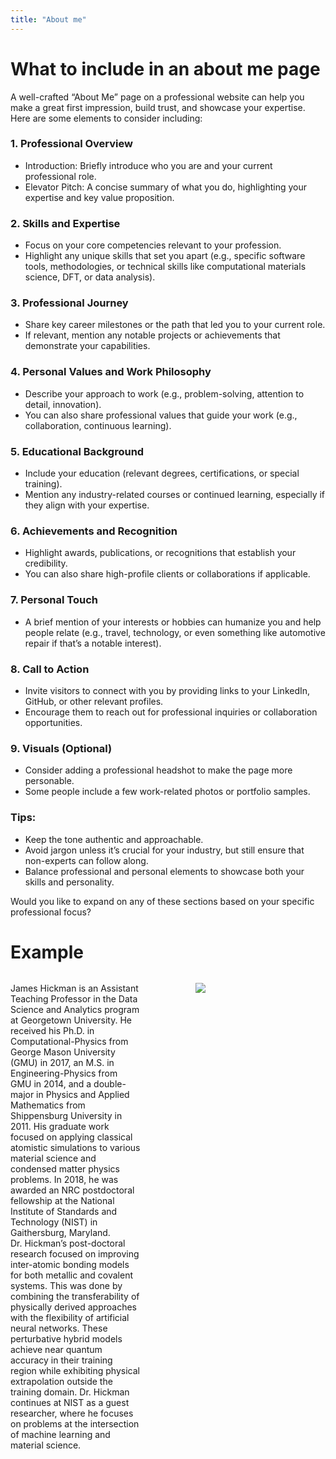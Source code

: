 ```yaml
---
title: "About me"
---
```





# What to include in an about me page 

A well-crafted "About Me" page on a professional website can help you make a great first impression, build trust, and showcase your expertise. Here are some elements to consider including:

### 1. Professional Overview
   - Introduction: Briefly introduce who you are and your current professional role.
   - Elevator Pitch: A concise summary of what you do, highlighting your expertise and key value proposition.

### 2. Skills and Expertise
   - Focus on your core competencies relevant to your profession.
   - Highlight any unique skills that set you apart (e.g., specific software tools, methodologies, or technical skills like computational materials science, DFT, or data analysis).

### 3. Professional Journey
   - Share key career milestones or the path that led you to your current role.
   - If relevant, mention any notable projects or achievements that demonstrate your capabilities.

### 4. Personal Values and Work Philosophy
   - Describe your approach to work (e.g., problem-solving, attention to detail, innovation).
   - You can also share professional values that guide your work (e.g., collaboration, continuous learning).

### 5. Educational Background
   - Include your education (relevant degrees, certifications, or special training).
   - Mention any industry-related courses or continued learning, especially if they align with your expertise.

### 6. Achievements and Recognition
   - Highlight awards, publications, or recognitions that establish your credibility.
   - You can also share high-profile clients or collaborations if applicable.

### 7. Personal Touch
   - A brief mention of your interests or hobbies can humanize you and help people relate (e.g., travel, technology, or even something like automotive repair if that’s a notable interest).

### 8. Call to Action
   - Invite visitors to connect with you by providing links to your LinkedIn, GitHub, or other relevant profiles.
   - Encourage them to reach out for professional inquiries or collaboration opportunities.

### 9. Visuals (Optional)
   - Consider adding a professional headshot to make the page more personable.
   - Some people include a few work-related photos or portfolio samples.

### Tips:
   - Keep the tone authentic and approachable.
   - Avoid jargon unless it's crucial for your industry, but still ensure that non-experts can follow along.
   - Balance professional and personal elements to showcase both your skills and personality.

Would you like to expand on any of these sections based on your specific professional focus?


# Example
:::: {.columns}

::: {.column width="45%"}

James Hickman is an Assistant Teaching Professor in the Data Science and Analytics program at Georgetown University. He received his Ph.D. in Computational-Physics from George Mason University (GMU) in 2017, an M.S. in Engineering-Physics from GMU in 2014, and a double-major in Physics and Applied Mathematics from Shippensburg University in 2011. His graduate work focused on applying classical atomistic simulations to various material science and condensed matter physics problems. In 2018, he was awarded an NRC postdoctoral fellowship at the National Institute of Standards and Technology (NIST) in Gaithersburg, Maryland. Dr. Hickman’s post-doctoral research focused on improving inter-atomic bonding models for both metallic and covalent systems. This was done by combining the transferability of physically derived approaches with the flexibility of artificial neural networks. These perturbative hybrid models achieve near quantum accuracy in their training region while exhibiting physical extrapolation outside the training domain. Dr. Hickman continues at NIST as a guest researcher, where he focuses on problems at the intersection of machine learning and material science.
:::

::: {.column width="10%"}
<!-- empty column to create gap -->
:::

::: {.column width="45%"}

![](images/2024-10-14-16-56-34.png)

:::

::::

